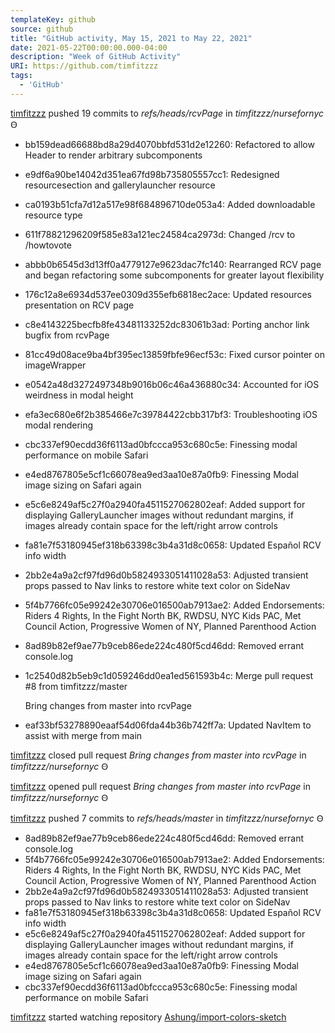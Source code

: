 ---
templateKey: github
source: github
title: "GitHub activity, May 15, 2021 to May 22, 2021"
date: 2021-05-22T00:00:00.000-04:00
description: "Week of GitHub Activity"
URI: https://github.com/timfitzzz
tags: 
  - 'GitHub'
---

[timfitzzz](https://github.com/timfitzzz) pushed 19 commits to _refs/heads/rcvPage_ in _timfitzzz/nursefornyc_ Ꙫ  
* bb159dead66688bd8a29d4070bbfd531d2e12260: Refactored to allow Header to render arbitrary subcomponents  
* e9df6a90be14042d351ea67fd98b735805557cc1: Redesigned resourcesection and gallerylauncher resource  
* ca0193b51cfa7d12a517e98f684896710de053a4: Added downloadable resource type  
* 611f78821296209f585e83a121ec24584ca2973d: Changed /rcv to /howtovote  
* abbb0b6545d3d13ff0a4779127e9623dac7fc140: Rearranged RCV page and began refactoring some subcomponents for greater layout flexibility  
* 176c12a8e6934d537ee0309d355efb6818ec2ace: Updated resources presentation on RCV page  
* c8e4143225becfb8fe43481133252dc83061b3ad: Porting anchor link bugfix from rcvPage  
* 81cc49d08ace9ba4bf395ec13859fbfe96ecf53c: Fixed cursor pointer on imageWrapper  
* e0542a48d3272497348b9016b06c46a436880c34: Accounted for iOS weirdness in modal height  
* efa3ec680e6f2b385466e7c39784422cbb317bf3: Troubleshooting iOS modal rendering  
* cbc337ef90ecdd36f6113ad0bfccca953c680c5e: Finessing modal performance on mobile Safari  
* e4ed8767805e5cf1c66078ea9ed3aa10e87a0fb9: Finessing Modal image sizing on Safari again  
* e5c6e8249af5c27f0a2940fa4511527062802eaf: Added support for displaying GalleryLauncher images without redundant margins, if images already contain space for the left/right arrow controls  
* fa81e7f53180945ef318b63398c3b4a31d8c0658: Updated Español RCV info width  
* 2bb2e4a9a2cf97fd96d0b5824933051411028a53: Adjusted transient props passed to Nav links to restore white text color on SideNav  
* 5f4b7766fc05e99242e30706e016500ab7913ae2: Added Endorsements: Riders 4 Rights, In the Fight North BK, RWDSU, NYC Kids PAC, Met Council Action, Progressive Women of NY, Planned Parenthood Action  
* 8ad89b82ef9ae77b9ceb86ede224c480f5cd46dd: Removed errant console.log  
* 1c2540d82b5eb9c1d059246dd0ea1ed561593b4c: Merge pull request #8 from timfitzzz/master
  
  Bring changes from master into rcvPage  
* eaf33bf53278890eaaf54d06fda44b36b742ff7a: Updated NavItem to assist with merge from main  

[timfitzzz](https://github.com/timfitzzz) closed pull request _Bring changes from master into rcvPage_ in _timfitzzz/nursefornyc_ Ꙫ  

[timfitzzz](https://github.com/timfitzzz) opened pull request _Bring changes from master into rcvPage_ in _timfitzzz/nursefornyc_ Ꙫ  

[timfitzzz](https://github.com/timfitzzz) pushed 7 commits to _refs/heads/master_ in _timfitzzz/nursefornyc_ Ꙫ  
* 8ad89b82ef9ae77b9ceb86ede224c480f5cd46dd: Removed errant console.log  
* 5f4b7766fc05e99242e30706e016500ab7913ae2: Added Endorsements: Riders 4 Rights, In the Fight North BK, RWDSU, NYC Kids PAC, Met Council Action, Progressive Women of NY, Planned Parenthood Action  
* 2bb2e4a9a2cf97fd96d0b5824933051411028a53: Adjusted transient props passed to Nav links to restore white text color on SideNav  
* fa81e7f53180945ef318b63398c3b4a31d8c0658: Updated Español RCV info width  
* e5c6e8249af5c27f0a2940fa4511527062802eaf: Added support for displaying GalleryLauncher images without redundant margins, if images already contain space for the left/right arrow controls  
* e4ed8767805e5cf1c66078ea9ed3aa10e87a0fb9: Finessing Modal image sizing on Safari again  
* cbc337ef90ecdd36f6113ad0bfccca953c680c5e: Finessing modal performance on mobile Safari  

[timfitzzz](https://github.com/timfitzzz) started watching repository [Ashung/import-colors-sketch](https://github.com/Ashung/import-colors-sketch)  

